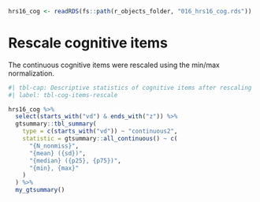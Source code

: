 

```r
hrs16_cog <- readRDS(fs::path(r_objects_folder, "016_hrs16_cog.rds"))
```

# Rescale cognitive items

The continuous cognitive items were rescaled using the min/max normalization.

```r
#| tbl-cap: Descriptive statistics of cognitive items after rescaling
#| label: tbl-cog-items-rescale

hrs16_cog %>%
  select(starts_with("vd") & ends_with("z")) %>%
  gtsummary::tbl_summary(
    type = c(starts_with("vd")) ~ "continuous2",
    statistic = gtsummary::all_continuous() ~ c(
      "{N_nonmiss}",
      "{mean} ({sd})",
      "{median} ({p25}, {p75})",
      "{min}, {max}"
    )
  ) %>%
  my_gtsummary()

```



